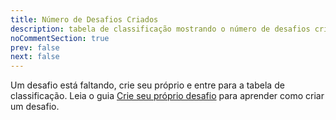 ---
title: Número de Desafios Criados
description: tabela de classificação mostrando o número de desafios criados.
noCommentSection: true
prev: false
next: false
---


Um desafio está faltando, crie seu próprio e entre para a tabela de classificação.
Leia o guia [Crie seu próprio desafio](/pt/guides/create-challenge) para aprender como criar um desafio.

<LeaderboardChallenge client:load />

